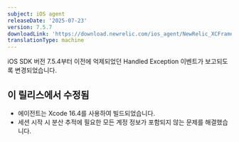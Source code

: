 ```yaml
---
subject: iOS agent
releaseDate: '2025-07-23'
version: 7.5.7
downloadLink: 'https://download.newrelic.com/ios_agent/NewRelic_XCFramework_Agent_7.5.7.zip'
translationType: machine
---
```


<Callout variant="important">
  iOS SDK 버전 7.5.4부터 이전에 억제되었던 Handled Exception 이벤트가 보고되도록 변경되었습니다.
</Callout>

## 이 릴리스에서 수정됨

* 에이전트는 Xcode 16.4를 사용하여 빌드되었습니다.
* 세션 시작 시 분산 추적에 필요한 모든 계정 정보가 포함되지 않는 문제를 해결했습니다.